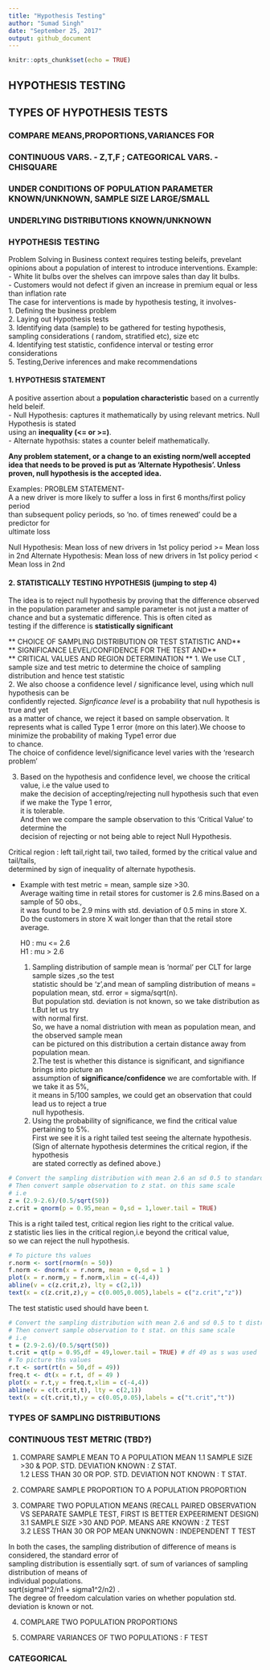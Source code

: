 ```yaml
---
title: "Hypothesis Testing"
author: "Sumad Singh"
date: "September 25, 2017"
output: github_document
---
```


```r
knitr::opts_chunk$set(echo = TRUE)
```
## HYPOTHESIS TESTING
## TYPES OF HYPOTHESIS TESTS 
### COMPARE MEANS,PROPORTIONS,VARIANCES FOR
### CONTINUOUS VARS. - Z,T,F ;  CATEGORICAL VARS. - CHISQUARE
### UNDER CONDITIONS OF POPULATION PARAMETER KNOWN/UNKNOWN, SAMPLE SIZE LARGE/SMALL
### UNDERLYING DISTRIBUTIONS KNOWN/UNKNOWN


### HYPOTHESIS TESTING
Problem Solving in Business context requires testing beleifs, prevelant opinions about a population
of interest to introduce interventions.
Example: 
- White lit bulbs over the shelves can imrpove sales than day lit bulbs.  
- Customers would not defect if given an increase in premium equal or less than inflation rate  
The case for interventions is made by hypothesis testing, it involves-  
1. Defining the business problem  
2. Laying out Hypothesis tests  
3. Identifying data (sample) to be gathered for testing hypothesis,  
   sampling considerations ( random, stratified etc), size etc  
4. Identifying test statistic, confidence interval or testing error considerations  
5. Testing,Derive inferences and make recommendations  

#### 1. HYPOTHESIS STATEMENT
A positive assertion about a **population characteristic** based on a currently held beleif.  
- Null Hypothesis: captures it mathematically by using relevant metrics. Null Hypothesis is stated  
using an **inequality (<= or >=)**.  
- Alternate hypothsis: states a counter beleif mathematically.  

**Any problem statement, or a change to an existing norm/well accepted idea that needs to be proved is put 
as 'Alternate Hypothesis'. Unless proven, null hypothesis is the accepted idea.** 

Examples: 
PROBLEM STATEMENT-  
A a new driver is more likely to suffer a loss in first 6 months/first policy period  
than subsequent policy periods, so 'no. of times renewed' could be a predictor for  
ultimate loss  

Null Hypothesis: Mean loss of new drivers in 1st policy period >= Mean loss in 2nd
Alternate Hypothesis: Mean loss of new drivers in 1st policy period < Mean loss in 2nd

#### 2. STATISTICALLY TESTING HYPOTHESIS (jumping to step 4)
The idea is to reject null hypothesis by proving that the difference observed in the population parameter 
and sample parameter is not just a matter of chance and but a systematic difference. This is often cited as  
testing if the difference is **statistically significant**  

** CHOICE OF SAMPLING DISTRIBUTION OR TEST STATISTIC AND**  
** SIGNIFICANCE LEVEL/CONFIDENCE FOR THE TEST AND**  
** CRITICAL VALUES AND REGION DETERMINATION ** 
1. We use CLT , sample size and test metric to determine the choice of sampling  
  distribution and hence test statistic  
2. We also choose a confidence level / significance level, using which null hypothesis can be  
  confidently rejected. 
  *Signficance level* is a probability that null hypothesis is true and yet  
  as a matter of chance, we reject it based on sample observation. It represents what is called 
  Type 1 error (more on this later).We choose to minimize the probability of making Type1 error due  
  to chance.  
  The choice of confidence level/significance level varies with the 'research problem'  
  
3. Based on the hypothesis and confidence level, we choose the critical value, i.e the value used to  
   make the decision of accepting/rejecting null hypothesis such that even if we make the Type 1 error,  
   it is tolerable.  
   And then we compare the sample observation to this 'Critical Value' to determine the   
   decision of rejecting or not being able to reject Null Hypothesis.  
  
  Critical region : left tail,right tail, two tailed, formed by the critical value and tail/tails,  
  determined by sign of inequality of alternate hypothesis.  
  
- Example with test metric = mean, sample size >30.  
  Average waiting time in retail stores for customer is 2.6 mins.Based on a sample of 50 obs.,  
  it was found to be 2.9 mins with std. deviation of 0.5 mins in store X.  
  Do the customers in store X wait longer than that the retail store average.  
  
  H0 : mu <= 2.6  
  H1 : mu > 2.6   
  
  1. Sampling distribution of sample mean is 'normal' per CLT for large sample sizes ,so the test  
    statistic should be 'z',and mean of sampling distribution of means =  population mean, 
    std. error = sigma/sqrt(n).  
    But population std. deviation is not known, so we take distribution as t.But let us try  
    with normal first.  
    So, we have a nomal distriution with mean as population mean, and the observed sample mean  
    can be pictured on this distribution a certain distance away from population mean.  
  2.The test is whether this distance is significant, and signifiance brings into picture an  
    assumption of **significance/confidence** we are comfortable with. If we take it as 5%,  
    it means in 5/100 samples, we could get an observation that could lead us to reject a true  
    null hypothesis. 
  3. Using the probability of significance, we find the critical value pertaining to 5%.  
     First we see it is a right tailed test seeing the alternate hypothesis.  
     (Sign of alternate hypothesis determines the critical region, if the hypothesis  
      are stated correctly as defined above.)  
     
     
```r
# Convert the sampling distribution with mean 2.6 an sd 0.5 to standard normal
# Then convert sample observation to z stat. on this same scale
# i.e 
z = (2.9-2.6)/(0.5/sqrt(50))
z.crit = qnorm(p = 0.95,mean = 0,sd = 1,lower.tail = TRUE)
```

This is a right tailed test, critical region lies right to the critical value.  
z statistic lies lies in the critical region,i.e beyond the critical value,  
so we can reject the null hypothesis.

```r

# To picture ths values
r.norm <- sort(rnorm(n = 50))
f.norm <- dnorm(x = r.norm, mean = 0,sd = 1 )
plot(x = r.norm,y = f.norm,xlim = c(-4,4))
abline(v = c(z.crit,z), lty = c(2,1))
text(x = c(z.crit,z),y = c(0.005,0.005),labels = c("z.crit","z"))
```

The test statistic used should have been t. 

```r
# Convert the sampling distribution with mean 2.6 and sd 0.5 to t distribution
# Then convert sample observation to t stat. on this same scale
# i.e 
t = (2.9-2.6)/(0.5/sqrt(50))
t.crit = qt(p = 0.95,df = 49,lower.tail = TRUE) # df 49 as s was used
# To picture ths values
r.t <- sort(rt(n = 50,df = 49))
freq.t <- dt(x = r.t, df = 49 )
plot(x = r.t,y = freq.t,xlim = c(-4,4))
abline(v = c(t.crit,t), lty = c(2,1))
text(x = c(t.crit,t),y = c(0.05,0.05),labels = c("t.crit","t"))

```

### TYPES OF SAMPLING DISTRIBUTIONS

### CONTINUOUS TEST METRIC (TBD?)
1. COMPARE SAMPLE MEAN TO A POPULATION MEAN 
  1.1 SAMPLE SIZE >30 & POP. STD. DEVIATION KNOWN : Z STAT.    
  1.2 LESS THAN 30 OR POP. STD. DEVIATION NOT KNOWN : T STAT.  
  
2. COMPARE SAMPLE PROPORTION TO A POPULATION PROPORTION  

3. COMPARE TWO POPULATION MEANS (RECALL PAIRED OBSERVATION VS SEPARATE SAMPLE TEST, FIRST IS BETTER 
  EXPEERIMENT DESIGN)  
  3.1 SAMPLE SIZE >30 AND POP. MEANS ARE KNOWN : Z TEST  
  3.2 LESS THAN 30 OR POP MEAN UNKNOWN : INDEPENDENT T TEST 
  
  In both the cases, the sampling distribution of difference of means is considered, the standard error of  
  sampling distribution is essentially sqrt. of sum of variances of sampling distribution of means of   
  individual populations.  
  sqrt(sigma1^2/n1 + sigma1^2/n2) .  
  The degree of freedom calculation varies on whether population std. deviation is known or not.  
  
4. COMPLARE TWO POPULATION PROPORTIONS    
  
5. COMPARE VARIANCES OF TWO POPULATIONS : F TEST  
  
### CATEGORICAL 



